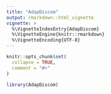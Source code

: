 ```yaml
---
title: "AdapDiscom"
output: rmarkdown::html_vignette
vignette: >
  %\VignetteIndexEntry{AdapDiscom}
  %\VignetteEngine{knitr::rmarkdown}
  %\VignetteEncoding{UTF-8}
---
```


```r
knitr::opts_chunk$set(
  collapse = TRUE,
  comment = "#>"
)
```

```r
library(AdapDiscom)
```

